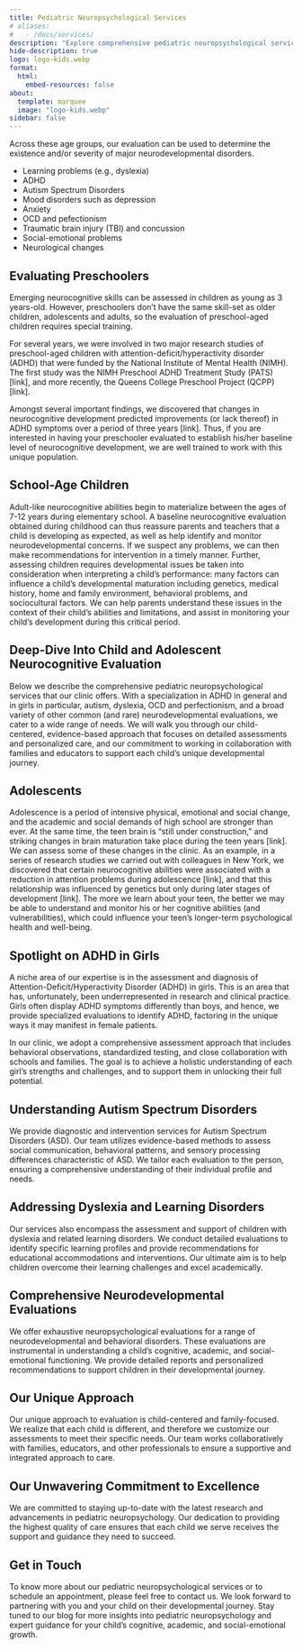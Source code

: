 ```yaml
---
title: Pediatric Neuropsychological Services
# aliases: 
#   - /docs/services/
description: "Explore comprehensive pediatric neuropsychological services at our clinic, specializing in ADHD in girls, Autism Spectrum Disorders, dyslexia, and a broad range of neurodevelopmental evaluations. Our child-centered, evidence-based approach focuses on detailed assessments and personalized care, collaborating with families and educators to support each child's unique developmental journey. Stay informed about the latest in pediatric neuropsychology and find expert guidance for your child's cognitive, academic, and social-emotional growth."
hide-description: true
logo: logo-kids.webp
format:
  html:
    embed-resources: false
about:
  template: marquee
  image: "logo-kids.webp"
sidebar: false
---
```


Across these age groups, our evaluation can be used to determine the existence
and/or severity of major neurodevelopmental disorders.

- Learning problems (e.g., dyslexia)
- ADHD
- Autism Spectrum Disorders
- Mood disorders such as depression
- Anxiety
- OCD and pefectionism
- Traumatic brain injury (TBI) and concussion
- Social-emotional problems
- Neurological changes

## Evaluating Preschoolers

Emerging neurocognitive skills can be assessed in children as young as 3
years-old. However, preschoolers don’t have the same skill-set as older
children, adolescents and adults, so the evaluation of preschool-aged children
requires special training. 

For several years, we were involved in two major research studies of
preschool-aged children with attention-deficit/hyperactivity disorder (ADHD)
that were funded by the National Institute of Mental Health (NIMH). The first
study was the NIMH Preschool ADHD Treatment Study (PATS) [link], and more
recently, the Queens College Preschool Project (QCPP) [link]. 

Amongst several important findings, we discovered that changes in neurocognitive development predicted improvements (or lack thereof) in ADHD symptoms over a period of three years [link]. Thus, if you are interested in having your preschooler evaluated to establish his/her baseline level of neurocognitive development, we are well trained to work with this unique population.

## School-Age Children

Adult-like neurocognitive abilities begin to materialize between the ages of 7-12 years during elementary school.  A baseline neurocognitive evaluation obtained during childhood can thus reassure parents and teachers that a child is developing as expected, as well as help identify and monitor neurodevelopmental concerns.  If we suspect any problems, we can then make recommendations for intervention in a timely manner.  Further, assessing children requires developmental issues be taken into consideration when interpreting a child’s performance: many factors can influence a child’s developmental maturation including genetics, medical history, home and family environment, behavioral problems, and sociocultural factors.  We can help parents understand these issues in the context of their child’s abilities and limitations, and assist in monitoring your child’s development during this critical period.

## Deep-Dive Into Child and Adolescent Neurocognitive Evaluation 

Below we describe the comprehensive pediatric neuropsychological services that
our clinic offers. With a specialization in ADHD in general and in girls in particular, autism, dyslexia, OCD
and perfectionism, and a broad variety of other common (and rare) neurodevelopmental
evaluations, we cater to a wide range of needs. We will walk you through our
child-centered, evidence-based approach that focuses on detailed assessments and
personalized care, and our commitment to working in collaboration with families
and educators to support each child's unique developmental journey.

## Adolescents

Adolescence is a period of intensive physical, emotional and social change, and the academic and social demands of high school are stronger than ever.  At the same time, the teen brain is “still under construction,” and striking changes in brain maturation take place during the teen years [link].  We can assess some of these changes in the clinic.  As an example, in a series of research studies we carried out with colleagues in New York, we discovered that certain neurocognitive abilities were associated with a reduction in attention problems during adolescence [link], and that this relationship was influenced by genetics but only during later stages of development [link].  The more we learn about your teen, the better we may be able to understand and monitor his or her cognitive abilities (and vulnerabilities), which could influence your teen’s longer-term psychological health and well-being.


## Spotlight on ADHD in Girls 

A niche area of our expertise is in the assessment and diagnosis of Attention-Deficit/Hyperactivity Disorder (ADHD) in girls. This is an area that has, unfortunately, been underrepresented in research and clinical practice. Girls often display ADHD symptoms differently than boys, and hence, we provide specialized evaluations to identify ADHD, factoring in the unique ways it may manifest in female patients. 

In our clinic, we adopt a comprehensive assessment approach that includes behavioral observations, standardized testing, and close collaboration with schools and families. The goal is to achieve a holistic understanding of each girl's strengths and challenges, and to support them in unlocking their full potential.

## Understanding Autism Spectrum Disorders 

We provide diagnostic and intervention services for Autism Spectrum Disorders (ASD). Our team utilizes evidence-based methods to assess social communication, behavioral patterns, and sensory processing differences characteristic of ASD. We tailor each evaluation to the person, ensuring a comprehensive understanding of their individual profile and needs.

## Addressing Dyslexia and Learning Disorders 

Our services also encompass the assessment and support of children with dyslexia and related learning disorders. We conduct detailed evaluations to identify specific learning profiles and provide recommendations for educational accommodations and interventions. Our ultimate aim is to help children overcome their learning challenges and excel academically.

## Comprehensive Neurodevelopmental Evaluations 

We offer exhaustive neuropsychological evaluations for a range of neurodevelopmental and behavioral disorders. These evaluations are instrumental in understanding a child's cognitive, academic, and social-emotional functioning. We provide detailed reports and personalized recommendations to support children in their developmental journey.

## Our Unique Approach 

Our unique approach to evaluation is child-centered and family-focused. We realize that each child is different, and therefore we customize our assessments to meet their specific needs. Our team works collaboratively with families, educators, and other professionals to ensure a supportive and integrated approach to care.

## Our Unwavering Commitment to Excellence 

We are committed to staying up-to-date with the latest research and advancements in pediatric neuropsychology. Our dedication to providing the highest quality of care ensures that each child we serve receives the support and guidance they need to succeed.

## Get in Touch 

To know more about our pediatric neuropsychological services or to schedule an appointment, please feel free to contact us. We look forward to partnering with you and your child on their developmental journey. Stay tuned to our blog for more insights into pediatric neuropsychology and expert guidance for your child's cognitive, academic, and social-emotional growth.




